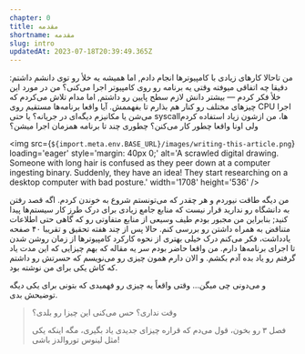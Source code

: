 ```yaml
---
chapter: 0
title: مقدمه
shortname: مقدمه
slug: intro
updatedAt: 2023-07-18T20:39:49.365Z
---
```


من تاحالا کارهای زیادی با کامپیوترها انجام دادم, اما همیشه یه خلأ رو توی دانشم داشتم: دقیقا چه اتفاقی میوفته وقتی یه برنامه رو روی کامپیوتر اجرا می‌کنی؟ من در مورد این خلأ فکر کردم — بیشتر دانش لازم سطح پایین رو داشتم, اما مدام تلاش می‌کردم که چیزهای مختلف رو کنار هم بذارم تا بفهممش. آیا واقعا برنامه‌ها مستقیم روی CPU اجرا می‌شن یا مکانیزم دیگه‌ای در جریانه؟ یا حتی syscallها، من ازشون زیاد استفاده کردم ولی اونا واقعا چطور کار می‌کنن؟ چطوری چند تا برنامه همزمان اجرا میشن؟

<img src={`${import.meta.env.BASE_URL}/images/writing-this-article.png`} loading='eager' style='margin: 40px 0;' alt='A scrawled digital drawing. Someone with long hair is confused as they peer down at a computer ingesting binary. Suddenly, they have an idea! They start researching on a desktop computer with bad posture.' width='1708' height='536' />

من دیگه طاقت نیوردم و هر چقدر که می‌تونستم شروع به خوندن کردم. اگه قصد رفتن به دانشگاه رو ندارید قرار نیست که منابع جامع زیادی برای درک طرز کار سیستم‌ها پیدا کنید; بنابراین من مجبور بودم طیف وسیعی از منابع متفاوتی رو که گاهی حتی اطلاعات متناقض به همراه داشتن رو بررسی کنم. حالا پس از چند هفته تحقیق و تقریبا ۴۰ صفحه یادداشت، فکر  می‌کنم درک خیلی بهتری از نحوه کارکرد کامپیوترها از زمان روشن شدن تا اجرای برنامه‌ها دارم. من واقعا حاضر بودم سر یه مقاله که بهم چیزایی که این مدت یاد گرفتم رو یاد بده آدم بکشم. و الان دارم همون چیزی رو می‌نویسم که حسرتش رو داشتم که کاش یکی برای من نوشته بود.

و می‌دونی چی میگن... وقتی واقعاً یه چیزی رو فهمیدی که بتونی برای یکی دیگه توضیحش بدی.

> وقت نداری؟ حس می‌کنی این چیزا رو بلدی؟
>
> فصل ۳ رو بخون، قول می‌دم که قراره چیزای جدیدی یاد بگیری، مگه اینکه یکی مثل لینوس توروالدز باشی!
